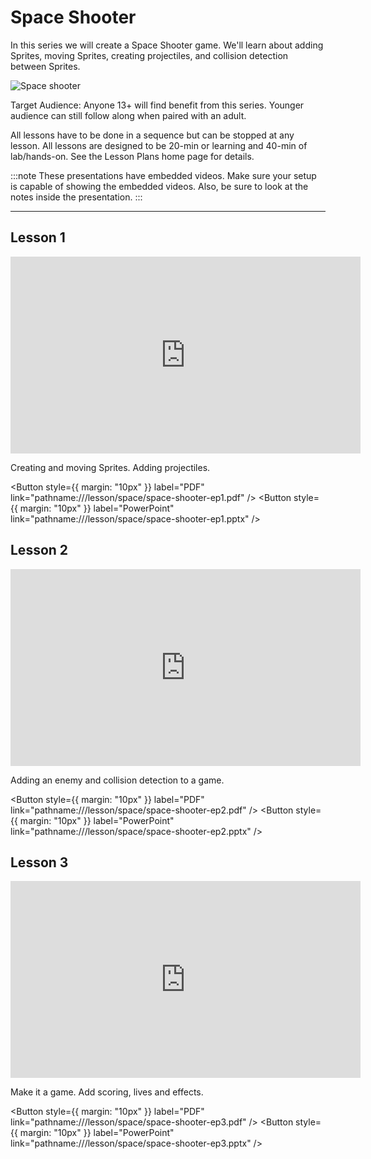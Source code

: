 # Space Shooter

In this series we will create a Space Shooter game. We'll learn about adding Sprites, moving Sprites, creating projectiles, and collision detection between Sprites.

![Space shooter](pathname:///img/res/arcade/space-shooter.gif)

Target Audience: Anyone 13+ will find benefit from this series. Younger audience can still follow along when paired with an adult.


All lessons have to be done in a sequence but can be stopped at any lesson. All lessons are designed to be 20-min or learning and 40-min of lab/hands-on. See the Lesson Plans home page for details.

:::note
These presentations have embedded videos. Make sure your setup is capable of showing the embedded videos. Also, be sure to look at the notes inside the presentation.
:::

---

## Lesson 1

<iframe
  width="560"
  height="315"
  src="https://www.youtube.com/embed/OvpCWOXg57M"
  title="YouTube video player"
  frameBorder="0"
  allow="accelerometer; autoplay; clipboard-write; encrypted-media; gyroscope; picture-in-picture"
  allowFullScreen
></iframe>

Creating and moving Sprites. Adding projectiles.

<Button
  style={{ margin: "10px" }}
  label="PDF"
  link="pathname:///lesson/space/space-shooter-ep1.pdf"
/>
<Button
  style={{ margin: "10px" }}
  label="PowerPoint"
  link="pathname:///lesson/space/space-shooter-ep1.pptx"
/>

## Lesson 2

<iframe
  width="560"
  height="315"
  src="https://www.youtube.com/embed/-EbMcquBYzY"
  title="YouTube video player"
  frameBorder="0"
  allow="accelerometer; autoplay; clipboard-write; encrypted-media; gyroscope; picture-in-picture"
  allowFullScreen
></iframe>

Adding an enemy and collision detection to a game.

<Button
  style={{ margin: "10px" }}
  label="PDF"
  link="pathname:///lesson/space/space-shooter-ep2.pdf"
/>
<Button
  style={{ margin: "10px" }}
  label="PowerPoint"
  link="pathname:///lesson/space/space-shooter-ep2.pptx"
/>

## Lesson 3

<iframe
  width="560"
  height="315"
  src="https://www.youtube.com/embed/6FPkhkPNemE"
  title="YouTube video player"
  frameBorder="0"
  allow="accelerometer; autoplay; clipboard-write; encrypted-media; gyroscope; picture-in-picture"
  allowFullScreen
></iframe>

Make it a game. Add scoring, lives and effects.

<Button
  style={{ margin: "10px" }}
  label="PDF"
  link="pathname:///lesson/space/space-shooter-ep3.pdf"
/>
<Button
  style={{ margin: "10px" }}
  label="PowerPoint"
  link="pathname:///lesson/space/space-shooter-ep3.pptx"
/>
